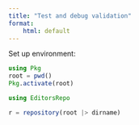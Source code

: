 ```yaml
---
title: "Test and debug validation"
format:
    html: default
---
```



Set up environment:

```julia
using Pkg
root = pwd()
Pkg.activate(root)

```
```julia
using EditorsRepo

r = repository(root |> dirname)
```
